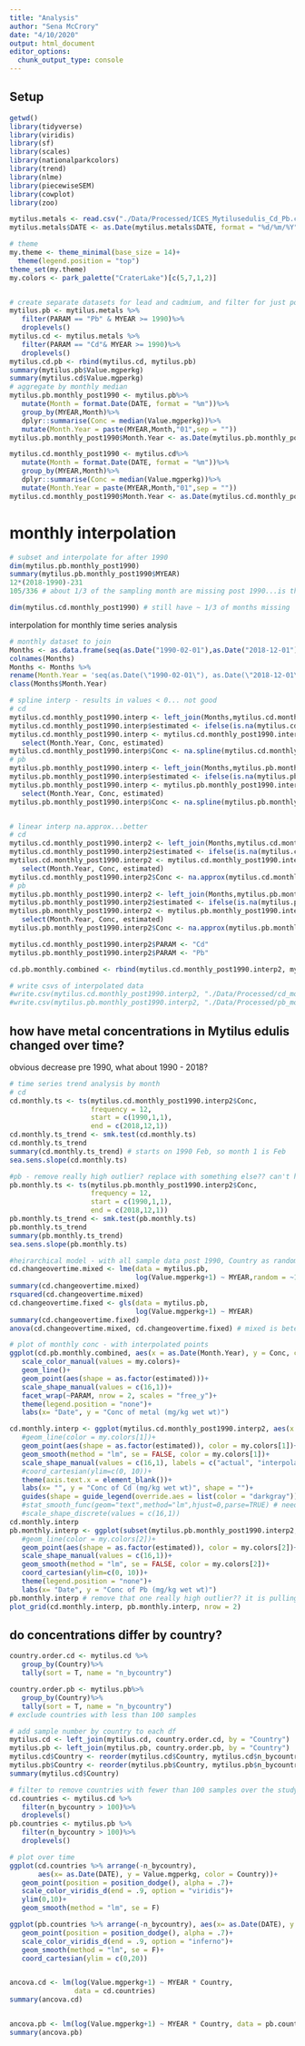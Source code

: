 ```yaml
---
title: "Analysis"
author: "Sena McCrory"
date: "4/10/2020"
output: html_document
editor_options: 
  chunk_output_type: console
---
```



## Setup
```r
getwd()
library(tidyverse)
library(viridis)
library(sf)
library(scales)
library(nationalparkcolors)
library(trend)
library(nlme)
library(piecewiseSEM)
library(cowplot)
library(zoo)

mytilus.metals <- read.csv("./Data/Processed/ICES_Mytilusedulis_Cd_Pb.csv")
mytilus.metals$DATE <- as.Date(mytilus.metals$DATE, format = "%d/%m/%Y")

# theme
my.theme <- theme_minimal(base_size = 14)+
  theme(legend.position = "top")
theme_set(my.theme)
my.colors <- park_palette("CraterLake")[c(5,7,1,2)]


# create separate datasets for lead and cadmium, and filter for just post 1990
mytilus.pb <- mytilus.metals %>%
   filter(PARAM == "Pb" & MYEAR >= 1990)%>%
   droplevels()
mytilus.cd <- mytilus.metals %>%
   filter(PARAM == "Cd"& MYEAR >= 1990)%>%
   droplevels()
mytilus.cd.pb <- rbind(mytilus.cd, mytilus.pb)
summary(mytilus.pb$Value.mgperkg)
summary(mytilus.cd$Value.mgperkg)
# aggregate by monthly median
mytilus.pb.monthly_post1990 <- mytilus.pb%>%
   mutate(Month = format.Date(DATE, format = "%m"))%>%
   group_by(MYEAR,Month)%>%
   dplyr::summarise(Conc = median(Value.mgperkg))%>%
   mutate(Month.Year = paste(MYEAR,Month,"01",sep = ""))
mytilus.pb.monthly_post1990$Month.Year <- as.Date(mytilus.pb.monthly_post1990$Month.Year, format = "%Y%m%d", origin = "1970-01-01")

mytilus.cd.monthly_post1990 <- mytilus.cd%>%
   mutate(Month = format.Date(DATE, format = "%m"))%>%
   group_by(MYEAR,Month)%>%
   dplyr::summarise(Conc = median(Value.mgperkg))%>%
   mutate(Month.Year = paste(MYEAR,Month,"01",sep = ""))
mytilus.cd.monthly_post1990$Month.Year <- as.Date(mytilus.cd.monthly_post1990$Month.Year, format = "%Y%m%d", origin = "1970-01-01")
```

# monthly interpolation

```r
# subset and interpolate for after 1990
dim(mytilus.pb.monthly_post1990)
summary(mytilus.pb.monthly_post1990$MYEAR)
12*(2018-1990)-231
105/336 # about 1/3 of the sampling month are missing post 1990...is that okay to interp?

dim(mytilus.cd.monthly_post1990) # still have ~ 1/3 of months missing

```

interpolation for monthly time series analysis
```r
# monthly dataset to join
Months <- as.data.frame(seq(as.Date("1990-02-01"),as.Date("2018-12-01"), "month"))
colnames(Months)
Months <- Months %>%
rename(Month.Year = 'seq(as.Date(\"1990-02-01\"), as.Date(\"2018-12-01\"), \"month\")')
class(Months$Month.Year)

# spline interp - results in values < 0... not good
# cd
mytilus.cd.monthly_post1990.interp <- left_join(Months,mytilus.cd.monthly_post1990, by = "Month.Year")
mytilus.cd.monthly_post1990.interp$estimated <- ifelse(is.na(mytilus.cd.monthly_post1990.interp$Conc), 1, 0)
mytilus.cd.monthly_post1990.interp <- mytilus.cd.monthly_post1990.interp%>%
   select(Month.Year, Conc, estimated)
mytilus.cd.monthly_post1990.interp$Conc <- na.spline(mytilus.cd.monthly_post1990.interp$Conc)
# pb
mytilus.pb.monthly_post1990.interp <- left_join(Months,mytilus.pb.monthly_post1990, by = "Month.Year")
mytilus.pb.monthly_post1990.interp$estimated <- ifelse(is.na(mytilus.pb.monthly_post1990.interp$Conc), 1, 0)
mytilus.pb.monthly_post1990.interp <- mytilus.pb.monthly_post1990.interp%>%
   select(Month.Year, Conc, estimated)
mytilus.pb.monthly_post1990.interp$Conc <- na.spline(mytilus.pb.monthly_post1990.interp$Conc)


# linear interp na.approx...better
# cd
mytilus.cd.monthly_post1990.interp2 <- left_join(Months,mytilus.cd.monthly_post1990, by = "Month.Year")
mytilus.cd.monthly_post1990.interp2$estimated <- ifelse(is.na(mytilus.cd.monthly_post1990.interp2$Conc), 1, 0)
mytilus.cd.monthly_post1990.interp2 <- mytilus.cd.monthly_post1990.interp2%>%
   select(Month.Year, Conc, estimated)
mytilus.cd.monthly_post1990.interp2$Conc <- na.approx(mytilus.cd.monthly_post1990.interp2$Conc)
# pb
mytilus.pb.monthly_post1990.interp2 <- left_join(Months,mytilus.pb.monthly_post1990, by = "Month.Year")
mytilus.pb.monthly_post1990.interp2$estimated <- ifelse(is.na(mytilus.pb.monthly_post1990.interp2$Conc), 1, 0)
mytilus.pb.monthly_post1990.interp2 <- mytilus.pb.monthly_post1990.interp2%>%
   select(Month.Year, Conc, estimated)
mytilus.pb.monthly_post1990.interp2$Conc <- na.approx(mytilus.pb.monthly_post1990.interp2$Conc)

mytilus.cd.monthly_post1990.interp2$PARAM <- "Cd"
mytilus.pb.monthly_post1990.interp2$PARAM <- "Pb"

cd.pb.monthly.combined <- rbind(mytilus.cd.monthly_post1990.interp2, mytilus.pb.monthly_post1990.interp2)
```

```r
# write csvs of interpolated data
#write.csv(mytilus.cd.monthly_post1990.interp2, "./Data/Processed/cd_monthly_post1990_interp.csv", row.names = FALSE)
#write.csv(mytilus.pb.monthly_post1990.interp2, "./Data/Processed/pb_monthly_post1990_interp.csv", row.names = FALSE)

```

## how have metal concentrations in Mytilus edulis changed over time?

obvious decrease pre 1990, what about 1990 - 2018?
```r
# time series trend analysis by month
# cd
cd.monthly.ts <- ts(mytilus.cd.monthly_post1990.interp2$Conc,
                    frequency = 12,
                    start = c(1990,1,1),
                    end = c(2018,12,1))
cd.monthly.ts_trend <- smk.test(cd.monthly.ts)
cd.monthly.ts_trend
summary(cd.monthly.ts_trend) # starts on 1990 Feb, so month 1 is Feb
sea.sens.slope(cd.monthly.ts)

#pb - remove really high outlier? replace with something else?? can't have a missing month
pb.monthly.ts <- ts(mytilus.pb.monthly_post1990.interp2$Conc,
                    frequency = 12,
                    start = c(1990,1,1),
                    end = c(2018,12,1))
pb.monthly.ts_trend <- smk.test(pb.monthly.ts)
pb.monthly.ts_trend
summary(pb.monthly.ts_trend)
sea.sens.slope(pb.monthly.ts)

#heirarchical model - with all sample data post 1990, Country as random effect
cd.changeovertime.mixed <- lme(data = mytilus.pb,
                               log(Value.mgperkg+1) ~ MYEAR,random = ~1|Country)
summary(cd.changeovertime.mixed)
rsquared(cd.changeovertime.mixed)
cd.changeovertime.fixed <- gls(data = mytilus.pb,
                               log(Value.mgperkg+1) ~ MYEAR)
summary(cd.changeovertime.fixed)
anova(cd.changeovertime.mixed, cd.changeovertime.fixed) # mixed is beter

# plot of monthly conc - with interpolated points
ggplot(cd.pb.monthly.combined, aes(x = as.Date(Month.Year), y = Conc, color = PARAM))+
   scale_color_manual(values = my.colors)+
   geom_line()+
   geom_point(aes(shape = as.factor(estimated)))+
   scale_shape_manual(values = c(16,1))+
   facet_wrap(~PARAM, nrow = 2, scales = "free_y")+
   theme(legend.position = "none")+
   labs(x= "Date", y = "Conc of metal (mg/kg wet wt)")

cd.monthly.interp <- ggplot(mytilus.cd.monthly_post1990.interp2, aes(x = as.Date(Month.Year), y = Conc))+
   #geom_line(color = my.colors[1])+
   geom_point(aes(shape = as.factor(estimated)), color = my.colors[1])+
   geom_smooth(method = "lm", se = FALSE, color = my.colors[1])+
   scale_shape_manual(values = c(16,1), labels = c("actual", "interpolated"))+
   #coord_cartesian(ylim=c(0, 10))+
   theme(axis.text.x = element_blank())+
   labs(x= "", y = "Conc of Cd (mg/kg wet wt)", shape = "")+
   guides(shape = guide_legend(override.aes = list(color = "darkgray")))
   #stat_smooth_func(geom="text",method="lm",hjust=0,parse=TRUE) # need outviz package for this
   #scale_shape_discrete(values = c(16,1))
cd.monthly.interp
pb.monthly.interp <- ggplot(subset(mytilus.pb.monthly_post1990.interp2, Conc < 20), aes(x = as.Date(Month.Year), y = Conc))+
   #geom_line(color = my.colors[2])+
   geom_point(aes(shape = as.factor(estimated)), color = my.colors[2])+
   scale_shape_manual(values = c(16,1))+
   geom_smooth(method = "lm", se = FALSE, color = my.colors[2])+
   coord_cartesian(ylim=c(0, 10))+
   theme(legend.position = "none")+
   labs(x= "Date", y = "Conc of Pb (mg/kg wet wt)")
pb.monthly.interp # remove that one really high outlier?? it is pulling the lm
plot_grid(cd.monthly.interp, pb.monthly.interp, nrow = 2)

```


## do concentrations differ by country?
```r
country.order.cd <- mytilus.cd %>%
   group_by(Country)%>%
   tally(sort = T, name = "n_bycountry")

country.order.pb <- mytilus.pb%>%
   group_by(Country)%>%
   tally(sort = T, name = "n_bycountry")
# exclude countries with less than 100 samples

# add sample number by country to each df
mytilus.cd <- left_join(mytilus.cd, country.order.cd, by = "Country")
mytilus.pb <- left_join(mytilus.pb, country.order.pb, by = "Country")
mytilus.cd$Country <- reorder(mytilus.cd$Country, mytilus.cd$n_bycountry)
mytilus.pb$Country <- reorder(mytilus.pb$Country, mytilus.pb$n_bycountry)
summary(mytilus.cd$Country)

# filter to remove countries with fewer than 100 samples over the study period
cd.countries <- mytilus.cd %>%
   filter(n_bycountry > 100)%>%
   droplevels()
pb.countries <- mytilus.pb %>%
   filter(n_bycountry > 100)%>%
   droplevels()

# plot over time
ggplot(cd.countries %>% arrange(-n_bycountry), 
       aes(x= as.Date(DATE), y = Value.mgperkg, color = Country))+
   geom_point(position = position_dodge(), alpha = .7)+
   scale_color_viridis_d(end = .9, option = "viridis")+
   ylim(0,10)+
   geom_smooth(method = "lm", se = F)

ggplot(pb.countries %>% arrange(-n_bycountry), aes(x= as.Date(DATE), y = Value.mgperkg, color = Country))+
   geom_point(position = position_dodge(), alpha = .7)+
   scale_color_viridis_d(end = .9, option = "inferno")+
   geom_smooth(method = "lm", se = F)+
   coord_cartesian(ylim = c(0,20))


ancova.cd <- lm(log(Value.mgperkg+1) ~ MYEAR * Country, 
                data = cd.countries)
summary(ancova.cd)


ancova.pb <- lm(log(Value.mgperkg+1) ~ MYEAR * Country, data = pb.countries)
summary(ancova.pb)

```

